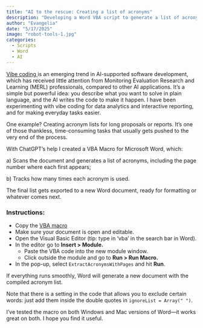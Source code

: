 ```yaml
---
title: "AI to the rescue: Creating a list of acronyms"
description: "Developing a Word VBA script to generate a list of acronyms "
author: "Evangelia"
date: "5/17/2025"
image: "robot-tools-1.jpg"
categories:
  - Scripts
  - Word
  - AI
---
```


<a href="https://en.wikipedia.org/wiki/Vibe_coding" target="_blank"> Vibe coding </a> is an emerging trend in AI-supported software development, which has received little attention from Monitoring Evaluation Research and Learning (MERL) professionals, compared to other AI applications.
It’s a simple but powerful idea: you describe what you want to solve in plain language, and the AI writes the code to make it happen.
I have been experimenting with vibe coding for data analytics and interactive reporting, and for making everyday tasks easier.

One example?
Creating acronym lists for long proposals or reports.
It’s one of those thankless, time-consuming tasks that usually gets pushed to the very end of the process.

With ChatGPT’s help I created a VBA Macro for Microsoft Word, which:

a\) Scans the document and generates a list of acronyms, including the page number where each first appears;

b\) Tracks how many times each acronym is used.

The final list gets exported to a new Word document, ready for formatting or whatever comes next.

### Instructions:

-   Copy the <a href="../assets/Code-VBA-Acronyms.txt" target="_blank"> VBA macro </a>
-   Make sure your document is open and editable.
-   Open the Visual Basic Editor (tip: type in ‘vba’ in the search bar in Word).
-   In the editor go to **Insert \> Module.**
    -   Paste the VBA code into the new module window.
    -   Click outside the module and go to **Run \> Run Macro.**
-   In the pop-up, select `ExtractAcronymsWithPages` and hit **Run**.

If everything runs smoothly, Word will generate a new document with the compiled acronym list.

Note that there is a setting in the code that allows you to exclude certain words: just add them inside the double quotes in `ignoreList = Array(" ")`.

I've tested the macro on both Windows and Mac versions of Word—it works great on both.
I hope you find it useful.
